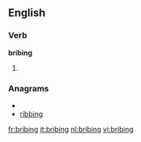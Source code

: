 ==English==

===Verb===
'''bribing'''

# {{present participle of|[[bribe]]}}

===Anagrams===
* {{alphagram|bbgiinr}}
* [[ribbing#English|ribbing]]

[[fr:bribing]]
[[it:bribing]]
[[nl:bribing]]
[[vi:bribing]]